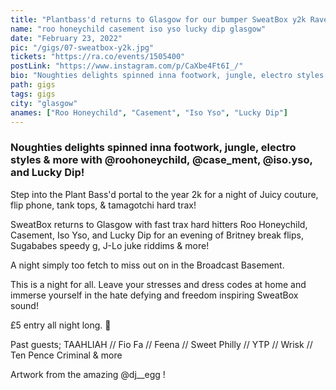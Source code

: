 ---
title: "Plantbass'd returns to Glasgow for our bumper SweatBox y2k Rave"
name: "roo honeychild casement iso yso lucky dip glasgow"
date: "February 23, 2022"
pic: "/gigs/07-sweatbox-y2k.jpg"
tickets: "https://ra.co/events/1505400"
postLink: "https://www.instagram.com/p/CaXbe4Ft6I_/"
bio: "Noughties delights spinned inna footwork, jungle, electro styles & more with @roohoneychild, @case_ment, @iso.yso, and Lucky Dip!"
path: gigs
tags: gigs
city: "glasgow"
anames: ["Roo Honeychild", "Casement", "Iso Yso", "Lucky Dip"]
---

### Noughties delights spinned inna footwork, jungle, electro styles & more with @roohoneychild, @case_ment, @iso.yso, and Lucky Dip!

Step into the Plant Bass'd portal to the year 2k for a night of Juicy couture, flip phone, tank tops, & tamagotchi hard trax!

SweatBox returns to Glasgow with fast trax hard hitters Roo Honeychild, Casement, Iso Yso, and Lucky Dip for an evening of Britney break flips, Sugababes speedy g, J-Lo juke riddims & more!

A night simply too fetch to miss out on in the Broadcast Basement.

This is a night for all. Leave your stresses and dress codes at home and immerse yourself in the hate defying and freedom inspiring SweatBox sound!

£5 entry all night long. <HoverLink url="ra.co/events/1505400" external /> 🌱

Past guests;
TAAHLIAH // Fio Fa // Feena // Sweet Philly // YTP // Wrisk // Ten Pence Criminal & more

Artwork from the amazing @dj\_\_egg !
